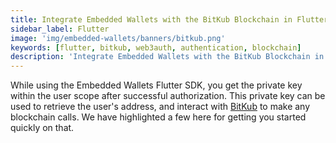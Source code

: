 ```yaml
---
title: Integrate Embedded Wallets with the BitKub Blockchain in Flutter
sidebar_label: Flutter
image: 'img/embedded-wallets/banners/bitkub.png'
keywords: [flutter, bitkub, web3auth, authentication, blockchain]
description: 'Integrate Embedded Wallets with the BitKub Blockchain in Flutter | Embedded Wallets'
---
```



<SEO
  title="Integrate Embedded Wallets with the BitKub Blockchain in Flutter"
  description="Integrate Embedded Wallets with the BitKub Blockchain in Flutter | Embedded Wallets"
  image="https://docs.metamask.io/img/embedded-wallets/banners/bitkub.png"
  slug="/embedded-wallets/connect-blockchain/evm/bitkub/flutter"
/>

While using the Embedded Wallets Flutter SDK, you get the private key within the user scope after successful authorization. This private key can be used to retrieve the user's address, and interact with [BitKub](https://developers.bitkubchain.com/) to make any blockchain calls. We have highlighted a few here for getting you started quickly on that.

<EVMInteraction />

